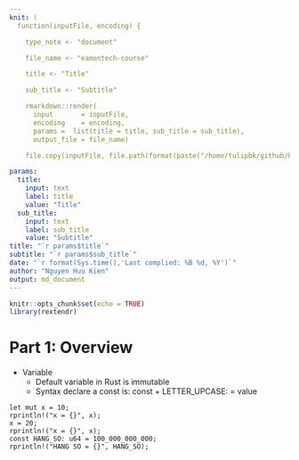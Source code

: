 ```yaml
---
knit: (
  function(inputFile, encoding) { 

    type_note <- "document"

    file_name <- "eamontech-course"

    title <- "Title"

    sub_title <- "Subtitle"

    rmarkdown::render( 
      input       = inputFile, 
      encoding    = encoding, 
      params =  list(title = title, sub_title = sub_title),    
      output_file = file_name)

    file.copy(inputFile, file.path(format(paste("/home/tulipbk/github/kienngynh/notebooks/",type_note,sep="")), basename(format(paste(file_name,".Rmd",sep="")))),overwrite = TRUE)})

params: 
  title:
    input: text
    label: title
    value: "Title"
  sub_title:
    input: text
    label: sub_title
    value: "Subtitle"
title: "`r params$title`"
subtitle: "`r params$sub_title`"
date: "`r format(Sys.time(),'Last complied: %B %d, %Y')`"
author: "Nguyen Huu Kien"
output: md_document
---
```


```r
knitr::opts_chunk$set(echo = TRUE)
library(rextendr)
```

# Part 1: Overview

* Variable
  - Default variable in Rust is immutable
  - Syntax declare a const is: const + LETTER_UPCASE:<datatype> = value

```extendr

let mut x = 10;
rprintln!("x = {}", x);
x = 20;
rprintln!("x = {}", x);
const HANG_SO: u64 = 100_000_000_000;
rprintln!("HANG SO = {}", HANG_SO); 

```